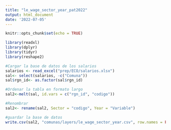 ```yaml
---
title: "le_wage_sector_year_pat2022"
output: html_document
date: '2022-07-05'
---
```


```r
knitr::opts_chunk$set(echo = TRUE)
```

```r
library(readxl)
library(dplyr)
library(tidyr)
library(reshape2)
```

```r
#Cargar la base de datos de los salarios 
salarios <- read_excel("prep/ECO/salarios.xlsx")
sal<- select(salarios, -c("Comuna"))
sal$rgn_id<- as.factor(sal$rgn_id)

#Ordenar la tabla en formato largo
sal2<-melt(sal, id.vars = c("rgn_id", "codigo"))

#Renombrar
sal2<- rename(sal2, Sector = "codigo", Year = "Variable")

#guardar la base de datos 
write.csv(sal2, "comunas/layers/le_wage_sector_year.csv", row.names = FALSE)
```



